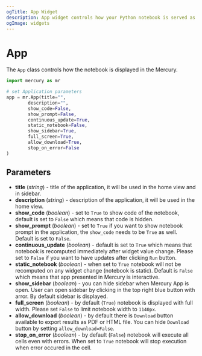 ```yaml
---
ogTitle: App Widget 
description: App widget controls how your Python notebook is served as Web App
ogImage: widgets
---
```


# App

The `App` class controls how the notebook is displayed in the Mercury.


```python
import mercury as mr

# set Application parameters
app = mr.App(title="",
        description="",
        show_code=False,
        show_prompt=False,
        continuous_update=True,
        static_notebook=False,
        show_sidebar=True,
        full_screen=True,
        allow_download=True,
        stop_on_error=False
)
```

## Parameters

- **title** (_string_) - title of the application, it will be used in the home view and in sidebar.
- **description** (_string_) - description of the application, it will be used in the home view.
- **show_code** (_boolean_) - set to `True` to show code of the notebook, default is set to `False` which means that code is hidden.
- **show_prompt** (_boolean_) - set to `True` if you want to show notebook prompt in the application, the `show_code` needs to be `True` as well. Default is set to `False`.
- **continuous_update** (_boolean_) - default is set to `True` which means that notebook is recomputed immediately after widget value change. Please set to `False` if you want to have updates after clicking `Run` button.
- **static_notebook** (_boolean_) - when set to `True` notebook will not be recomputed on any widget change (notebook is static). Default is `False` which means that app presented in Mercury is interactive.
- **show_sidebar** (_boolean_) - you can hide sidebar when Mercury App is open. User can open sidebar by clicking in the top right blue button with arror. By default sidebar is displayed.
- **full_screen** (_boolean_) - by default (`True`) notebook is displayed with full width. Please set `False` to limit notebook width to `1140px`.
- **allow_download** (_boolean_) - by default there is `Download` button available to export results as PDF or HTML file. You can hide `Download` button by setting `allow_download=False`.
- **stop_on_error** (_boolean_) - by default (`False`) notebook will execute all cells even with errors. When set to `True` notebook will stop execution when error occured in the cell.

